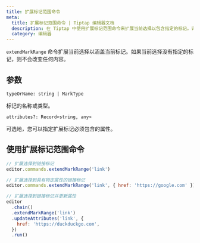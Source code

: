 ```yaml
---
title: 扩展标记范围命令
meta:
  title: 扩展标记范围命令 | Tiptap 编辑器文档
  description: 在 Tiptap 中使用扩展标记范围命令来扩展当前选择以包含指定的标记。详细信息请参见我们的文档！
  category: 编辑器
---
```


`extendMarkRange` 命令扩展当前选择以涵盖当前标记。如果当前选择没有指定的标记，则不会改变任何内容。

## 参数

`typeOrName: string | MarkType`

标记的名称或类型。

`attributes?: Record<string, any>`

可选地，您可以指定扩展标记必须包含的属性。

## 使用扩展标记范围命令

```js
// 扩展选择到链接标记
editor.commands.extendMarkRange('link')

// 扩展选择到具有特定属性的链接标记
editor.commands.extendMarkRange('link', { href: 'https://google.com' })

// 扩展选择到链接标记并更新属性
editor
  .chain()
  .extendMarkRange('link')
  .updateAttributes('link', {
    href: 'https://duckduckgo.com',
  })
  .run()
```